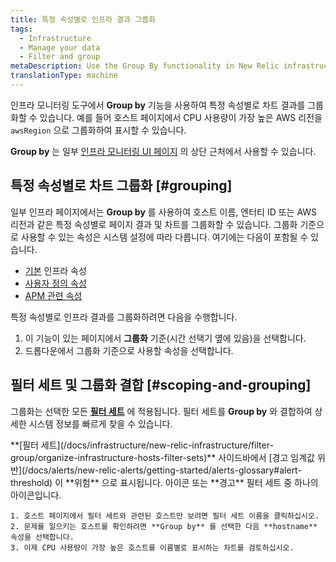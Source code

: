 ```yaml
---
title: 특정 속성별로 인프라 결과 그룹화
tags:
  - Infrastructure
  - Manage your data
  - Filter and group
metaDescription: Use the Group By functionality in New Relic infrastructure monitoring to group your chart results by different attributes.
translationType: machine
---
```


인프라 모니터링 도구에서 **Group by** 기능을 사용하여 특정 속성별로 차트 결과를 그룹화할 수 있습니다. 예를 들어 호스트 페이지에서 CPU 사용량이 가장 높은 AWS 리전을 `awsRegion` 으로 그룹화하여 표시할 수 있습니다.

**Group by** 는 일부 [인프라 모니터링 UI 페이지](/docs/infrastructure/infrastructure-ui-pages/infrastructure-ui/infrastructure-hosts-page) 의 상단 근처에서 사용할 수 있습니다.

## 특정 속성별로 차트 그룹화 [#grouping]

일부 인프라 페이지에서는 **Group by** 를 사용하여 호스트 이름, 엔터티 ID 또는 AWS 리전과 같은 특정 속성별로 페이지 결과 및 차트를 그룹화할 수 있습니다. 그룹화 기준으로 사용할 수 있는 속성은 시스템 설정에 따라 다릅니다. 여기에는 다음이 포함될 수 있습니다.

* [기본](/docs/infrastructure-events-attributes) 인프라 속성
* [사용자 정의 속성](/docs/infrastructure-configure-your-agent#attributes)
* [APM 관련 속성](/docs/infrastructure/new-relic-infrastructure/data-instrumentation/new-relic-apm-data-infrastructure#filter-by-app)

특정 속성별로 인프라 결과를 그룹화하려면 다음을 수행합니다.

1. 이 기능이 있는 페이지에서 **그룹화** 기준(시간 선택기 옆에 있음)을 선택합니다.
2. 드롭다운에서 그룹화 기준으로 사용할 속성을 선택합니다.

## 필터 세트 및 그룹화 결합 [#scoping-and-grouping]

그룹화는 선택한 모든 **[필터 세트](/docs/infrastructure-organize-your-resources-scopes)** 에 적용됩니다. 필터 세트를 **Group by** 와 결합하여 상세한 시스템 정보를 빠르게 찾을 수 있습니다.

<CollapserGroup>
  <Collapser
    id="scope-group-example"
    title="단일 호스트에서 CPU 사용량 증가"
  >
    **[필터 세트](/docs/infrastructure/new-relic-infrastructure/filter-group/organize-infrastructure-hosts-filter-sets)** 사이드바에서 [경고 임계값 위반](/docs/alerts/new-relic-alerts/getting-started/alerts-glossary#alert-threshold) 이 **위험** 으로 표시됩니다. <Icon name="fe-x-circle"/>아이콘 또는 **경고** <Icon name="fe-alert-triangle"/>필터 세트 중 하나의 아이콘입니다.

    1. 호스트 페이지에서 필터 세트와 관련된 호스트만 보려면 필터 세트 이름을 클릭하십시오.
    2. 문제를 일으키는 호스트를 확인하려면 **Group by** 를 선택한 다음 **hostname** 속성을 선택합니다.
    3. 이제 CPU 사용량이 가장 높은 호스트를 이름별로 표시하는 차트를 검토하십시오.
  </Collapser>
</CollapserGroup>